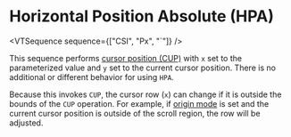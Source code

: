 
# Horizontal Position Absolute (HPA)

<VTSequence sequence={["CSI", "Px", "`"]} />

This sequence performs [cursor position (CUP)](/vt/cup) with `x` set
to the parameterized value and `y` set to the current cursor position.
There is no additional or different behavior for using `HPA`.

Because this invokes `CUP`, the cursor row (`x`) can change if it is
outside the bounds of the `CUP` operation. For example, if
[origin mode](#TODO) is set and the current cursor position is outside
of the scroll region, the row will be adjusted.
